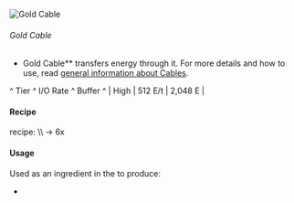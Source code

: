![Gold Cable](/mods/techreborn/gold_cable.png)


###### Gold Cable

- Gold Cable** transfers energy through it. For more details and
        how to use, read [general information about
        Cables](energy:cables "wikilink").

\^ Tier \^ I/O Rate \^ Buffer \^ \| High \| 512 E/t \| 2,048 E \|

#### Recipe

<Recipe recipe=" input air air air input minecraft:gold_ingot
minecraft:gold_ingot minecraft:gold_ingot input air air air output
techreborn:gold_cable,12 "/>
<Mcitem id="techreborn:wire_mill"/> recipe: \\\\
<Mcitem id="minecraft:gold_ingot"/> -\> 6x
<Mcitem id="techreborn:gold_cable"/>

#### Usage

Used as an ingredient in the
<Mcitem id="minecraft:crafting_table"/> to produce:

* <Mcitem id="techreborn:insulated_gold_cable"/>
